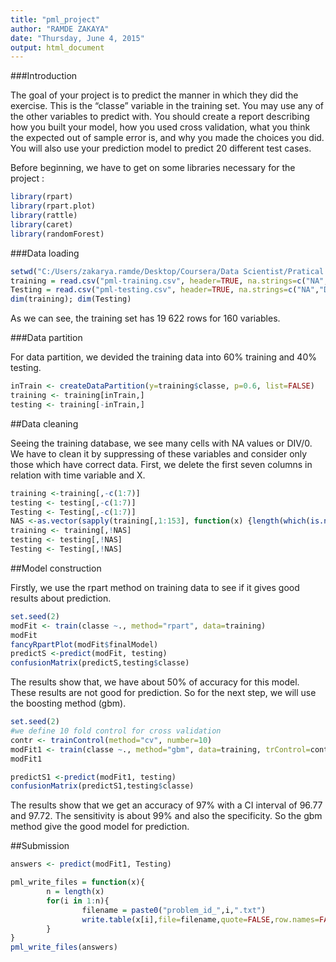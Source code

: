 ```yaml
---
title: "pml_project"
author: "RAMDE ZAKAYA"
date: "Thursday, June 4, 2015"
output: html_document
---
```


###Introduction

The goal of your project is to predict the manner in which they did the exercise. This is the "classe" variable in the training set. You may use any of the other variables to predict with. You should create a report describing how you built your model, how you used cross validation, what you think the expected out of sample error is, and why you made the choices you did. You will also use your prediction model to predict 20 different test cases. 

Before beginning, we have to get on some libraries necessary for the project :

```r
library(rpart)
library(rpart.plot)
library(rattle)
library(caret)
library(randomForest)

```


###Data loading 

```r
setwd("C:/Users/zakarya.ramde/Desktop/Coursera/Data Scientist/Pratical Machine Learning")
training = read.csv("pml-training.csv", header=TRUE, na.strings=c("NA","DIV/0!", ""))
Testing = read.csv("pml-testing.csv", header=TRUE, na.strings=c("NA","DIC/0!",""))
dim(training); dim(Testing) 
```
As we can see, the training set has 19 622 rows for 160 variables. 


###Data partition 

For data partition, we devided the training data into 60% training and 40% testing.

```r
inTrain <- createDataPartition(y=training$classe, p=0.6, list=FALSE)
training <- training[inTrain,]
testing <- training[-inTrain,]

```


##Data cleaning 

Seeing the training database, we see many cells with NA values or DIV/0. We have to clean it by suppressing of these variables and consider only those which have correct data.
First, we delete the first seven columns in relation with time variable and X. 

```r
training <-training[,-c(1:7)]
testing <- testing[,-c(1:7)]
Testing <- Testing[,-c(1:7)]
NAS <-as.vector(sapply(training[,1:153], function(x) {length(which(is.na(x)))!=0}))
training <- training[,!NAS]
testing <- testing[,!NAS]
Testing <- Testing[,!NAS]
```



##Model construction 

Firstly, we use the rpart method on training data to see if it gives good results about prediction.

```r
set.seed(2)
modFit <- train(classe ~., method="rpart", data=training)
modFit
fancyRpartPlot(modFit$finalModel)
predictS <-predict(modFit, testing)
confusionMatrix(predictS,testing$classe)
```


The results show that, we have about 50% of accuracy for this model. These results are not good for prediction. So for the next step, we will use the boosting method (gbm).


```r
set.seed(2)
#we define 10 fold control for cross validation 
contr <- trainControl(method="cv", number=10)
modFit1 <- train(classe ~., method="gbm", data=training, trControl=contr, verbose=FALSE)
modFit1
```


```r
predictS1 <-predict(modFit1, testing)
confusionMatrix(predictS1,testing$classe)
```

The results show that we get an accuracy of 97% with a CI interval of 96.77 and 97.72. The sensitivity is about 99% and also the specificity. 
So the gbm method give the good model for prediction. 


##Submission 

```r
answers <- predict(modFit1, Testing)

```

```r
pml_write_files = function(x){
        n = length(x)
        for(i in 1:n){
                filename = paste0("problem_id_",i,".txt")
                write.table(x[i],file=filename,quote=FALSE,row.names=FALSE,col.names=FALSE)
        }
}
pml_write_files(answers)

```








